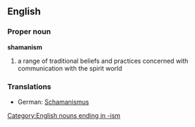 {{wikipedia}}
==English==
===Proper noun===
'''shamanism'''
# a range of traditional beliefs and practices concerned with communication with the spirit world
===Translations===
*German: [[Schamanismus]] {{m}}
[[Category:English nouns ending in -ism]]